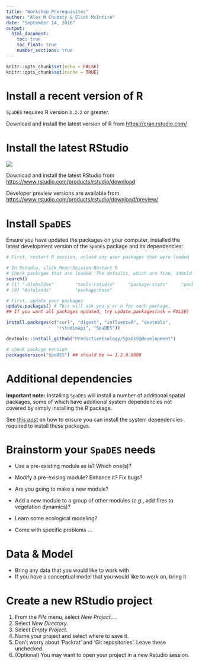 ```yaml
---
title: "Workshop Prerequisites"
author: "Alex M Chubaty & Eliot McIntire"
date: "September 14, 2016"
output:
  html_document: 
    toc: true
    toc_float: true
    number_sections: true
---
```


```r
knitr::opts_chunk$set(echo = FALSE)
knitr::opts_chunk$set(cache = TRUE)
```

# Install a recent version of R

`SpaDES` requires R version `3.2.2` or greater.

Download and install the latest version of R from [https://cran.rstudio.com/](https://cran.rstudio.com/)

# Install the latest RStudio

![](images/RStudio-Logo-Blue-Gray-125.png)

Download and install the latest RStudio from [https://www.rstudio.com/products/rstudio/download](https://www.rstudio.com/products/rstudio/download)

Developer preview versions are available from [https://www.rstudio.com/products/rstudio/download/preview/](https://www.rstudio.com/products/rstudio/download/preview/)

# Install `SpaDES`

Ensure you have updated the packages on your computer, installed the latest development version of the `SpaDES` package and its dependencies:

```r
# First, restart R session, unload any user packages that were loaded

# In Rstudio, click Menu-Session-Restart R
# Check packages that are loaded. The defaults, which are fine, should look similar to this:
search()
# [1] ".GlobalEnv"        "tools:rstudio"     "package:stats"     "package:graphics"  "package:grDevices" #"package:utils"     "package:datasets"  "package:methods"  
# [9] "Autoloads"         "package:base"

# First, update your packages
update.packages() # This will ask you y or n for each package. 
## If you want all packages updated, try update.packages(ask = FALSE)

install.packages(c("curl", "digest", "influenceR", "devtools", 
                   "rstudioapi", "SpaDES"))

devtools::install_github("PredictiveEcology/SpaDES@development")

# check package version
packageVersion("SpaDES") ## should be >= 1.2.0.9009
```

# Additional dependencies

**Important note:** Installing `SpaDES` will install a number of additional spatial packages, some of which have additional system dependencies not covered by simply installing the R package.

See [this post](http://predictiveecology.org/2015/04/24/installing-R-spatial-packages.html) on how to ensure you can install the system dependencies required to install these packages.

# Brainstorm your `SpaDES` needs

- Use a pre-existing module as is? Which one(s)?

- Modify a pre-exising module? Enhance it? Fix bugs?

- Are you going to make a new module?

- Add a new module to a group of other modules (*e.g.*, add fires to vegetation dynamics)?

- Learn some ecological modeling?

- Come with specific problems ...

# Data & Model

- Bring any data that you would like to work with
- If you have a conceptual model that you would like to work on, bring it

# Create a new RStudio project

1. From the *File* menu, select *New Project...*.
2. Select *New Directory*.
3. Select *Empty Project*.
4. Name your project and select where to save it.
5. Don't worry about 'Packrat' and 'Git repositories'. Leave these unchecked.
6. (Optional) You may want to open your project in a new Rstudio session.
